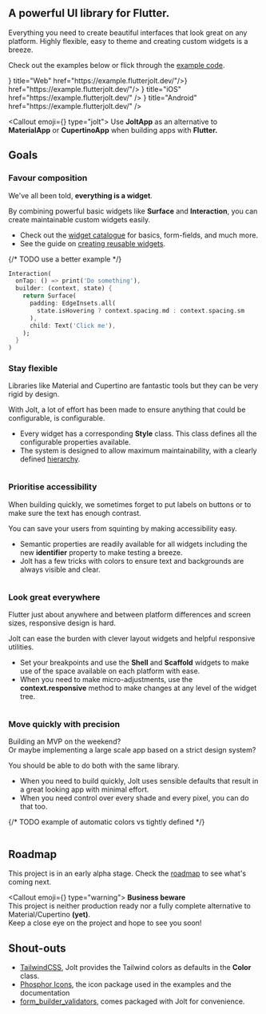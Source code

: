 


<br/>
<ThemeResponsiveImage 
    lightSrc= {MyLightImage}
    darkSrc= {MyDarkImage}
    alt= 'Jolt'
/>
<br/>

 
## A powerful UI library for Flutter.

Everything you need to create beautiful interfaces that look great on any platform. Highly flexible, easy to theme and creating custom widgets is a breeze.

Check out the examples below or flick through the [example code](https://github.com/asteroid-studios/jolt/tree/master/apps/example).

<Cards>
  <ExternalLink child={<Card  icon={<Globe weight="duotone" size='32' />}  title="Web" href="https://example.flutterjolt.dev/"/>} href="https://example.flutterjolt.dev/"/>
  <Card icon={<AppStoreLogo weight="duotone" size='32' />}  title="iOS" href="https://example.flutterjolt.dev/" />
  <Card icon={<GooglePlayLogo weight="duotone" size='32' />}  title="Android" href="https://example.flutterjolt.dev/" />
</Cards>

<Callout emoji={<Lightning weight="duotone" size='28' />} type="jolt">
  Use **JoltApp** as an alternative to **MaterialApp** or **CupertinoApp** when building apps with **Flutter.**
</Callout>

## Goals

<Steps> 

### Favour composition

We've all been told, **everything is a widget**.

By combining powerful basic widgets like **Surface** and **Interaction**, you can create maintainable custom widgets easily.


- Check out the [widget catalogue](https://example.flutterjolt.dev/) for basics, form-fields, and much more.
- See the guide on [creating reusable widgets](https://example.flutterjolt.dev/).


{/* TODO use a better example */}
``` dart filename="Some clickable text with padding that expands on hover" {2,6}
Interaction(
  onTap: () => print('Do something'),
  builder: (context, state) {
    return Surface(
      padding: EdgeInsets.all(
        state.isHovering ? context.spacing.md : context.spacing.sm
      ),
      child: Text('Click me'),
    );
  }
)
```


### Stay flexible

Libraries like Material and Cupertino are fantastic tools but they can be very rigid by design.

With Jolt, a lot of effort has been made to ensure anything that could be configurable, is configurable.

- Every widget has a corresponding **Style** class. This class defines all the configurable properties available.
- The system is designed to allow maximum maintainability, with a clearly defined [hierarchy](https://example.flutterjolt.dev/).


``` dart filename="Theming example"

```

### Prioritise accessibility

When building quickly, we sometimes forget to put labels on buttons or to make sure the text has enough contrast.
 
You can save your users from squinting by making accessibility easy.

- Semantic properties are readily available for all widgets including the new **identifier** property to make testing a breeze.
- Jolt has a few tricks with colors to ensure text and backgrounds are always visible and clear.

``` dart filename="Accessibility example" {3-5}

```

### Look great everywhere

Flutter just about anywhere and between platform differences and screen sizes, responsive design is hard.

Jolt can ease the burden with clever layout widgets and helpful responsive utilities.

- Set your breakpoints and use the **Shell** and **Scaffold** widgets to make use of the space available on each platform with ease.
- When you need to make micro-adjustments, use the **context.responsive** method to make changes at any level of the widget tree.

``` dart filename="Responsive example" {3-5}

```

### Move quickly with precision

Building an MVP on the weekend? <br/>Or maybe implementing a large scale app based on a strict design system?

You should be able to do both with the same library.

- When you need to build quickly, Jolt uses sensible defaults that result in a great looking app with minimal effort.
- When you need control over every shade and every pixel, you can do that too.


{/* TODO example of automatic colors vs tightly defined */}
``` dart filename="Quick vs thorough theming" {4-6}

```

</Steps>

## Roadmap

This project is in an early alpha stage. Check the [roadmap](https://github.com/orgs/asteroid-studios/projects/3) to see what's coming next.

<Callout emoji={<Siren weight="duotone" size='28' />} type="warning">
  **Business beware** <br/> This project is neither production ready nor a fully complete alternative to Material/Cupertino **(yet)**. <br/>Keep a close eye on the project and hope to see you soon!
</Callout>



## Shout-outs
- [TailwindCSS](https://tailwindcss.com/), Jolt provides the Tailwind colors as defaults in the **Color** class.
- [Phosphor Icons](https://phosphoricons.com/), the icon package used in the examples and the documentation
- [form_builder_validators](https://pub.dev/packages/form_builder_validators), comes packaged with Jolt for convenience.
